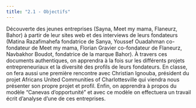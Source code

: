 ```yaml
---
title: "2.1 - Objectifs" 
---
```


Découverte des jeunes entreprises (Sayna, Meet my mama, Flaneurz, Bahor) à partir de leur sites web et des interviews de leurs fondateurs (Matina Razafimahefa fondatrice de Sanya, Youssef Ouadahman co-fondateur de Meet my mama, Florian Gravier co-fondateur de Flaneurz, Navbakhor Boudot, fondatrice de la marque Bahor). À travers ces documents authentiques, on apprendra à la fois sur les différents projets entrepreneuriaux et la diversité des profils de leurs fondateurs. En classe, on fera aussi une première rencontre avec Christian Ignouba, président du projet Africans United Communities of Charlottesville qui viendra nous présenter son propre projet et profil. Enfin, on apprendra à propos du modèle "Canevas d'opportunité" et avec ce modèle on effectuera un travail écrit d'analyse d'une de ces entreprises.

